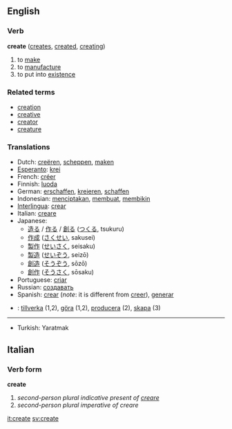 ==English==

===Verb===
'''create'''  ([[creates]], [[created]], [[creating]])
# to [[make]]
# to [[manufacture]]
# to put into [[existence]]

===Related terms===
*[[creation]]
*[[creative]]
*[[creator]]
*[[creature]]

===Translations===
*Dutch: [[creëren]], [[scheppen]], [[maken]]
*[[Esperanto]]: [[krei]]
*French: [[créer]]
*Finnish: [[luoda]]
*German: [[erschaffen]], [[kreieren]], [[schaffen]]
*Indonesian: [[cipta|menciptakan]], [[buat|membuat]], [[bikin|membikin]]
*[[Interlingua]]: [[crear]]
*Italian: [[creare]]
*Japanese:
** [[造る]] / [[作る]] / [[創る]] ([[つくる]], tsukuru)
** [[作成]] ([[さくせい]], sakusei)
** [[製作]] ([[せいさく]], seisaku)
** [[製造]] ([[せいぞう]], seizō)
** [[創造]] ([[そうぞう]], sōzō)
** [[創作]] ([[そうさく]], sōsaku)
*Portuguese: [[criar]]
*Russian: [[создавать]]
*Spanish: [[crear]] (''note'': it is different from [[creer]]), [[generar]]
*{{sv}}: [[tillverka]] (1,2), [[göra]] (1,2), [[producera]] (2), [[skapa]] (3)
----
*Turkish: Yaratmak

==Italian==
===Verb form===
'''create'''

# ''second-person plural indicative present of [[creare]]''
# ''second-person plural imperative of creare''

[[it:create]]
[[sv:create]]